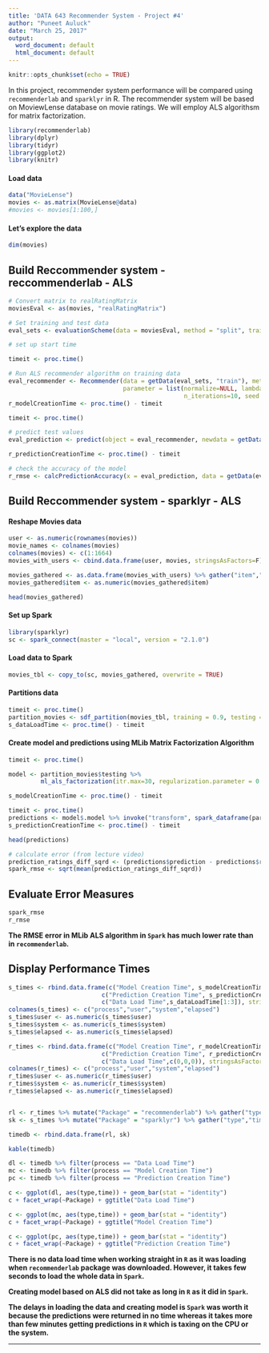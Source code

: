 ---
title: 'DATA 643 Recommender System - Project #4'
author: "Puneet Auluck"
date: "March 25, 2017"
output:
  word_document: default
  html_document: default
---

```{r setup, include=FALSE}
knitr::opts_chunk$set(echo = TRUE)
```

In this project, recommender system performance will be compared using `recommenderlab` and `sparklyr` in R.  The recommender system will be based on MoviewLense database on movie ratings.  We will employ ALS algorithsm for matrix factorization.  


```{r, echo=FALSE, message=FALSE}
library(recommenderlab)
library(dplyr)
library(tidyr)
library(ggplot2)
library(knitr)
```

#### Load data

```{r}
data("MovieLense")
movies <- as.matrix(MovieLense@data)
#movies <- movies[1:100,]
```


#### Let's explore the data
```{r}
dim(movies)

```

## Build Reccommender system - reccommenderlab - ALS

```{r}
# Convert matrix to realRatingMatrix
moviesEval <- as(movies, "realRatingMatrix")

# Set training and test data
eval_sets <- evaluationScheme(data = moviesEval, method = "split", train = 0.9, given = 20, goodRating = 3, k = 1)

# set up start time

timeit <- proc.time()

# Run ALS recommender algorithm on training data
eval_recommender <- Recommender(data = getData(eval_sets, "train"), method = "ALS", 
                                parameter = list(normalize=NULL, lambda=0.1, n_factors=10, 
                                                 n_iterations=10, seed = NULL, verbose = FALSE))
r_modelCreationTime <- proc.time() - timeit

timeit <- proc.time()

# predict test values
eval_prediction <- predict(object = eval_recommender, newdata = getData(eval_sets, "known"), type = "ratings")

r_predictionCreationTime <- proc.time() - timeit

# check the accuracy of the model
r_rmse <- calcPredictionAccuracy(x = eval_prediction, data = getData(eval_sets, "unknown"), byUser = FALSE)


```


## Build Reccommender system - sparklyr - ALS 

#### Reshape Movies data

```{r}

user <- as.numeric(rownames(movies))
movie_names <- colnames(movies)
colnames(movies) <- c(1:1664)
movies_with_users <- cbind.data.frame(user, movies, stringsAsFactors=F)

movies_gathered <- as.data.frame(movies_with_users) %>% gather("item","rating",2:1665)
movies_gathered$item <- as.numeric(movies_gathered$item)

head(movies_gathered)

```


#### Set up Spark

```{r}

library(sparklyr)
sc <- spark_connect(master = "local", version = "2.1.0")

```

#### Load data to Spark

```{r}

movies_tbl <- copy_to(sc, movies_gathered, overwrite = TRUE)

```


#### Partitions data

```{r}

timeit <- proc.time()
partition_movies <- sdf_partition(movies_tbl, training = 0.9, testing = 0.1)
s_dataLoadTime <- proc.time() - timeit

```

#### Create model and predictions using MLib Matrix Factorization Algorithm

```{r}

timeit <- proc.time()

model <- partition_movies$testing %>% 
         ml_als_factorization(itr.max=30, regularization.parameter = 0.1)

s_modelCreationTime <- proc.time() - timeit

timeit <- proc.time()
predictions <- model$.model %>% invoke("transform", spark_dataframe(partition_movies$test)) %>% collect()
s_predictionCreationTime <- proc.time() - timeit

head(predictions)

# calculate error (from lecture video)
prediction_ratings_diff_sqrd <- (predictions$prediction - predictions$rating)**2
spark_rmse <- sqrt(mean(prediction_ratings_diff_sqrd))

```

## Evaluate Error Measures

```{r}
spark_rmse
r_rmse
```

<b>The RMSE error in MLib ALS algorithm in `Spark` has much lower rate than in `recommenderlab`.</b>

## Display Performance Times


```{r echo=FALSE}

s_times <- rbind.data.frame(c("Model Creation Time", s_modelCreationTime[1:3]),
                          c("Prediction Creation Time", s_predictionCreationTime[1:3]),
                          c("Data Load Time",s_dataLoadTime[1:3]), stringsAsFactors = F)
colnames(s_times) <- c("process","user","system","elapsed")
s_times$user <- as.numeric(s_times$user)
s_times$system <- as.numeric(s_times$system)
s_times$elapsed <- as.numeric(s_times$elapsed)

r_times <- rbind.data.frame(c("Model Creation Time", r_modelCreationTime[1:3]),
                          c("Prediction Creation Time", r_predictionCreationTime[1:3]),
                          c("Data Load Time",c(0,0,0)), stringsAsFactors = F)
colnames(r_times) <- c("process","user","system","elapsed")
r_times$user <- as.numeric(r_times$user)
r_times$system <- as.numeric(r_times$system)
r_times$elapsed <- as.numeric(r_times$elapsed)


rl <- r_times %>% mutate("Package" = "recommenderlab") %>% gather("type","time", 2:4) 
sk <- s_times %>% mutate("Package" = "sparklyr") %>% gather("type","time", 2:4) 

timedb <- rbind.data.frame(rl, sk)

```



```{r}
kable(timedb)

```



```{r echo=FALSE}
dl <- timedb %>% filter(process == "Data Load Time")
mc <- timedb %>% filter(process == "Model Creation Time")
pc <- timedb %>% filter(process == "Prediction Creation Time")

c <- ggplot(dl, aes(type,time)) + geom_bar(stat = "identity")
c + facet_wrap(~Package) + ggtitle("Data Load Time")

c <- ggplot(mc, aes(type,time)) + geom_bar(stat = "identity")
c + facet_wrap(~Package) + ggtitle("Model Creation Time")

c <- ggplot(pc, aes(type,time)) + geom_bar(stat = "identity")
c + facet_wrap(~Package) + ggtitle("Prediction Creation Time")

```


<b>There is no data load time when working straight in `R` as it was loading when `recommenderlab` package was downloaded.  However, it takes few seconds to load the whole data in `Spark`.</b>

<b>Creating model based on ALS did not take as long in `R` as it did in `Spark`.  </b>

<b>The delays in loading the data and creating model is `Spark` was worth it because the predictions were returned in no time whereas it takes more than few minutes getting predictions in `R` which is taxing on the CPU or the system.</b>

***